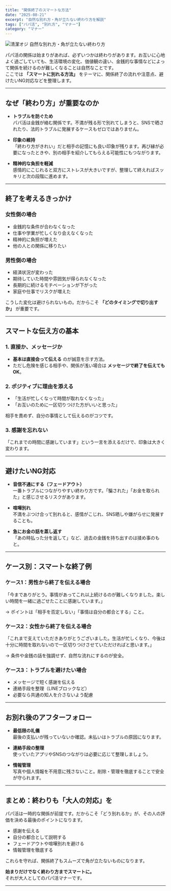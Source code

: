 ```yaml
---
title: "関係終了のスマートな方法"
date: "2025-08-21"
excerpt: "自然な別れ方・角が立たない終わり方を解説"
tags: ["パパ活", "別れ方", "マナー"]
category: "マナー"
---
```


<img src="https://lastdecade.s3.ap-northeast-1.amazonaws.com/guide/papakatsu-manners_closure/papakatsu-manners_closure_1.png" alt="清潔オジ" className="rounded-xl border shadow-sm mt-3" />  
自然な別れ方・角が立たない終わり方

パパ活の関係は始まりがあれば、必ずいつかは終わりがあります。お互いに心地よく過ごしていても、生活環境の変化、価値観の違い、金銭的な事情などによって関係を続けるのが難しくなることは自然なことです。  
ここでは **「スマートに別れる方法」** をテーマに、関係終了の流れや注意点、避けたいNG対応などを整理します。

---

## なぜ「終わり方」が重要なのか

- **トラブルを防ぐため**  
  パパ活は金銭が絡む関係です。不満が残る形で別れてしまうと、SNSで晒されたり、法的トラブルに発展するケースもゼロではありません。

- **印象の維持**  
  「終わり方がきれい」だと相手の記憶にも良い印象が残ります。再び縁が必要になったときや、別の相手を紹介してもらえる可能性にもつながります。

- **精神的な負担を軽減**  
  感情的にこじれると双方にストレスが大きいですが、整理して終えればスッキリと次の段階に進めます。

---

## 終了を考えるきっかけ

### 女性側の場合
- 金銭的な条件が合わなくなった  
- 仕事や学業が忙しくなり会えなくなった  
- 精神的に負担が増えた  
- 他の人との関係に移りたい  

### 男性側の場合
- 経済状況が変わった  
- 期待していた時間や雰囲気が得られなくなった  
- 長期的に続けるモチベーションが下がった  
- 家庭や仕事でリスクが増えた  

こうした変化は避けられないもの。だからこそ **「どのタイミングで切り出すか」** が重要です。

---

## スマートな伝え方の基本

### 1. 直接か、メッセージか
- **基本は直接会って伝える** のが誠意を示す方法。  
- ただし危険を感じる相手や、関係が浅い場合は **メッセージで終了を伝えてもOK**。

### 2. ポジティブに理由を添える
- 「生活が忙しくなって時間が取れなくなった」  
- 「お互いのために一区切りつけた方がいいと思った」  

相手を責めず、自分の事情として伝えるのがコツです。

### 3. 感謝を忘れない
「これまでの時間に感謝しています」という一言を添えるだけで、印象は大きく変わります。  

---

## 避けたいNG対応

- **音信不通にする（フェードアウト）**  
  一番トラブルにつながりやすい終わり方です。「騙された」「お金を取られた」と感じさせるリスクがあります。  

- **喧嘩別れ**  
  不満をぶつけ合って別れると、感情がこじれ、SNS晒しや嫌がらせに発展することも。  

- **急にお金の話を蒸し返す**  
  「あの時払った分を返して」など、過去の金銭を持ち出すのは揉め事のもと。  

---

## ケース別：スマートな終了例

### ケース1：男性から終了を伝える場合
「今までありがとう。事情があってこれ以上続けるのが難しくなりました。楽しい時間を一緒に過ごせたことに感謝しています。」  

→ ポイントは「相手を否定しない」「事情は自分の都合とする」こと。  

### ケース2：女性から終了を伝える場合
「これまで支えていただきありがとうございました。生活が忙しくなり、今後は十分に時間を取れないので一区切りつけさせていただければと思います。」  

→ 条件や金銭の話を強調せず、自然な流れにするのが安全。  

### ケース3：トラブルを避けたい場合
- メッセージで短く感謝を伝える  
- 連絡手段を整理（LINEブロックなど）  
- 必要なら共通の知人を介さないよう配慮  

---

## お別れ後のアフターフォロー

- **最低限の礼儀**  
  最後の支払いが残っていないか確認。未払いはトラブルの原因になります。  

- **連絡手段の整理**  
  使っていたアプリやSNSのつながりは必要に応じて整理しましょう。  

- **情報管理**  
  写真や個人情報を不用意に残さないこと。削除・管理を徹底することで安全が守られます。  

---

## まとめ：終わりも「大人の対応」を

パパ活は一時的な関係が前提です。だからこそ「どう別れるか」が、その人の評価を決める最後のポイントになります。  

- 感謝を伝える  
- 自分の都合として説明する  
- フェードアウトや喧嘩別れを避ける  
- 情報管理を徹底する  

これらを守れば、関係終了もスムーズで角が立たないものになります。  

**始まりだけでなく終わり方までスマートに。**  
それが大人としてのパパ活マナーです。

---
